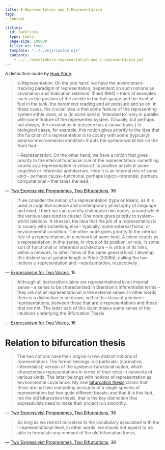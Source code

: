 ```yaml
---
title: E-Representation and I-Representation
tags: 
- concept

listing:
  id: backlinks
  type: table
  page-size: 100000
  filter-ui: true
  template: "../../ejs/custom.ejs"
  contents:
    - ../../backlinks/e-representation and i-representation.yml
---
```

A distinction made by [Huw Price](/docs/phil/people/Huw Price.html).

> e-Representation: On the one hand, we have the environment-tracking paradigm of representation, dependent on such notions as covariation and ‘indication relations’ (Field 1994) – think of examples such as the position of the needle in the fuel gauge and the level of fuel in the tank, the barometer reading and air pressure and so on. In these cases, the crucial idea is that some feature of the representing system either does, or is (in some sense) ‘intended to’, vary in parallel with some feature of the represented system. (Usually, but perhaps not always, the covariation in question has a causal basis.) In biological cases, for example, this notion gives priority to the idea that the function of a representation is to covary with some (typically) external environmental condition: it puts the system–world link on the front foot.
> 
> i-Representation: On the other hand, we have a notion that gives priority to the internal functional role of the representation: something counts as a representation in virtue of its position or role in some cognitive or inferential architecture. Here it is an internal role of some kind – perhaps causal–functional, perhaps logico-inferential, perhaps computational – that takes the lead. 

— [Two Expressivist Programmes, Two Bifurcations](/docs/phil/Two Expressivist Programmes, Two Bifurcations.html), 36



> If we consider the notion of a representation (type or token), as it is used in cognitive science and contemporary philosophy of language and mind, I think we can usefully distinguish two nodes, around which the various uses tend to cluster. One node gives priority to system–world relations. It stresses the idea that the job of a representation is to covary with something else – typically, some external factor, or environmental condition. The other node gives priority to the internal role of a representation, in a network of some kind. A token counts as a representation, in this sense, in virtue of its position, or role, in some sort of functional or inferential architecture – in virtue of its links, within a network, to other items of the same general kind. I develop this distinction at greater length in Price (2008b), calling the two notions e-representation and i-representation, respectively.

— [Expressivism for Two Voices](/docs/phil/Expressivism for Two Voices.html), 15

> Although all declarative claims are representational in an internal sense – a sense to be characterised in Brandom’s inferentialist terms – they are not all representational in the external sense. In other words, there is a distinction to be drawn, within this class of genuine i- representations, between those that are e-representations and those that are not. The latter part of this claim makes some sense of the intuitions underlying the Bifurcation Thesis

— [Expressivism for Two Voices](/docs/phil/Expressivism for Two Voices.html), 16

# Relation to bifurcation thesis

> The two notions have their origins in two distinct notions of representation. The former belongs in a particular (normative, inferentialist) version of the systemic-functional notion, which characterises representations in terms of their roles in networks of various kinds. The latter belongs with notions of representation as environmental covariance. My new [bifurcation thesis](/docs/phil/Bifurcation Thesis.html) claims that these are not two competing accounts of a single species of representation but two quite different beasts; and that it is this fact, not the old bifurcation thesis, that is the key distinction that expressivists need to make their project run smoothly.

— [Two Expressivist Programmes, Two Bifurcations](/docs/phil/Two Expressivist Programmes, Two Bifurcations.html), 38

> So long as we restrict ourselves to the vocabulary associated with the i-representational level, in other words, we should not expect to be able to formulate any remnant of the old bifurcation thesis.

— [Two Expressivist Programmes, Two Bifurcations](/docs/phil/Two Expressivist Programmes, Two Bifurcations.html), 39